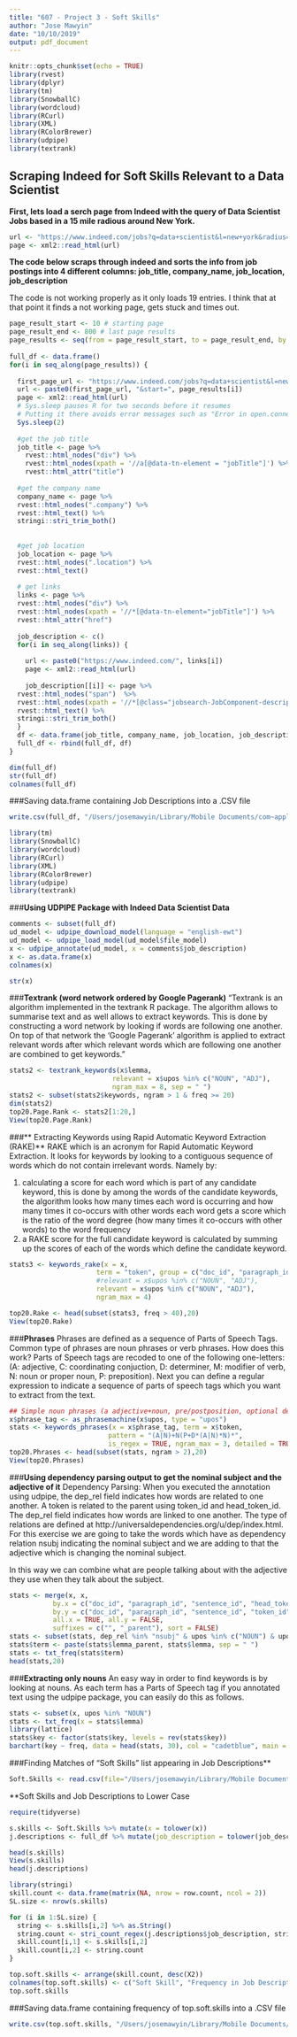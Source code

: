 ```yaml
---
title: "607 - Project 3 - Soft Skills"
author: "Jose Mawyin"
date: "10/10/2019"
output: pdf_document
---
```


```r

knitr::opts_chunk$set(echo = TRUE)
library(rvest)
library(dplyr)
library(tm)
library(SnowballC)
library(wordcloud)
library(RCurl)
library(XML)
library(RColorBrewer)
library(udpipe)
library(textrank)
```

## Scraping Indeed for Soft Skills Relevant to a Data Scientist


**First, lets load a serch page from Indeed with the query of Data Scientist Jobs based in a 15 mile radious around New York.**
```r

url <- "https://www.indeed.com/jobs?q=data+scientist&l=new+york&radius=15"
page <- xml2::read_html(url)
```




**The code below scraps through indeed and sorts the info from job postings into 4 different columns: job_title, company_name, job_location, job_description**

The code is not working properly as it only loads  19 entries. I think that at that point it finds a not working page, gets stuck and times out.

```r

page_result_start <- 10 # starting page 
page_result_end <- 800 # last page results
page_results <- seq(from = page_result_start, to = page_result_end, by = 10)
 
full_df <- data.frame()
for(i in seq_along(page_results)) {
  
  first_page_url <- "https://www.indeed.com/jobs?q=data+scientist&l=new+york&radius=15"
  url <- paste0(first_page_url, "&start=", page_results[i])
  page <- xml2::read_html(url)
  # Sys.sleep pauses R for two seconds before it resumes
  # Putting it there avoids error messages such as "Error in open.connection(con, "rb") : Timeout was reached"
  Sys.sleep(2)
  
  #get the job title
  job_title <- page %>% 
    rvest::html_nodes("div") %>%
    rvest::html_nodes(xpath = '//a[@data-tn-element = "jobTitle"]') %>%
    rvest::html_attr("title")
  
  #get the company name
  company_name <- page %>% 
  rvest::html_nodes(".company") %>%
  rvest::html_text() %>%
  stringi::stri_trim_both()
  
  
  #get job location
  job_location <- page %>% 
  rvest::html_nodes(".location") %>%
  rvest::html_text()
  
  # get links
  links <- page %>% 
  rvest::html_nodes("div") %>%
  rvest::html_nodes(xpath = '//*[@data-tn-element="jobTitle"]') %>%
  rvest::html_attr("href")
  
  job_description <- c()
  for(i in seq_along(links)) {
    
    url <- paste0("https://www.indeed.com/", links[i])
    page <- xml2::read_html(url)
    
    job_description[[i]] <- page %>%
  rvest::html_nodes("span")  %>% 
  rvest::html_nodes(xpath = '//*[@class="jobsearch-JobComponent-description  icl-u-xs-mt--md  "]') %>% 
  rvest::html_text() %>%
  stringi::stri_trim_both()
  }
  df <- data.frame(job_title, company_name, job_location, job_description)
  full_df <- rbind(full_df, df)
}
```

```r
dim(full_df)
str(full_df)
colnames(full_df)
```

###Saving data.frame containing Job Descriptions into a .CSV file
```r
write.csv(full_df, "/Users/josemawyin/Library/Mobile Documents/com~apple~CloudDocs/Data Science Masters /607/607Project3/IndeedScrap.csv")
```



```r
library(tm)
library(SnowballC)
library(wordcloud)
library(RCurl)
library(XML)
library(RColorBrewer)
library(udpipe)
library(textrank)
```



###**Using UDPIPE Package with Indeed Data Scientist Data**
```r
comments <- subset(full_df)
ud_model <- udpipe_download_model(language = "english-ewt")
ud_model <- udpipe_load_model(ud_model$file_model)
x <- udpipe_annotate(ud_model, x = comments$job_description)
x <- as.data.frame(x)
colnames(x)
```

```r
str(x)
```


###**Textrank (word network ordered by Google Pagerank)**
"Textrank is an algorithm implemented in the textrank R package. The algorithm allows to summarise text and as well allows to extract keywords. This is done by constructing a word network by looking if words are following one another. On top of that network the ‘Google Pagerank’ algorithm is applied to extract relevant words after which relevant words which are following one another are combined to get keywords. "
```r
stats2 <- textrank_keywords(x$lemma, 
                          relevant = x$upos %in% c("NOUN", "ADJ"), 
                          ngram_max = 8, sep = " ")
stats2 <- subset(stats2$keywords, ngram > 1 & freq >= 20)
dim(stats2)
top20.Page.Rank <- stats2[1:20,]
View(top20.Page.Rank)
```

###** Extracting Keywords using Rapid Automatic Keyword Extraction (RAKE)**
RAKE which is an acronym for Rapid Automatic Keyword Extraction. It looks for keywords by looking to a contiguous sequence of words which do not contain irrelevant words. Namely by:

1. calculating a score for each word which is part of any candidate keyword, this is done by among the words of the candidate keywords, the algorithm looks how many times each word is occurring and how many times it co-occurs with other words each word gets a score which is the ratio of the word degree (how many times it co-occurs with other words) to the word frequency
2. a RAKE score for the full candidate keyword is calculated by summing up the scores of each of the words which define the candidate keyword.
```r
stats3 <- keywords_rake(x = x, 
                      term = "token", group = c("doc_id", "paragraph_id", "sentence_id"),
                      #relevant = x$upos %in% c("NOUN", "ADJ"),
                      relevant = x$upos %in% c("NOUN", "ADJ"),
                      ngram_max = 4)

top20.Rake <- head(subset(stats3, freq > 40),20)
View(top20.Rake)
```



###**Phrases**
Phrases  are defined as a sequence of Parts of Speech Tags. Common type of phrases are noun phrases or verb phrases. How does this work? Parts of Speech tags are recoded to one of the following one-letters: (A: adjective, C: coordinating conjuction, D: determiner, M: modifier of verb, N: noun or proper noun, P: preposition). Next you can define a regular expression to indicate a sequence of parts of speech tags which you want to extract from the text.
```r
## Simple noun phrases (a adjective+noun, pre/postposition, optional determiner and another adjective+noun)
x$phrase_tag <- as_phrasemachine(x$upos, type = "upos")
stats <- keywords_phrases(x = x$phrase_tag, term = x$token, 
                         pattern = "(A|N)+N(P+D*(A|N)*N)*", 
                         is_regex = TRUE, ngram_max = 3, detailed = TRUE)
top20.Phrases <- head(subset(stats, ngram > 2),20)
View(top20.Phrases)
```

###**Using dependency parsing output to get the nominal subject and the adjective of it**
Dependency Parsing: When you executed the annotation using udpipe, the dep_rel field indicates how words are related to one another. A token is related to the parent using token_id and head_token_id. The dep_rel field indicates how words are linked to one another. The type of relations are defined at http://universaldependencies.org/u/dep/index.html. For this exercise we are going to take the words which have as dependency relation nsubj indicating the nominal subject and we are adding to that the adjective which is changing the nominal subject.

In this way we can combine what are people talking about with the adjective they use when they talk about the subject.
```r
stats <- merge(x, x, 
           by.x = c("doc_id", "paragraph_id", "sentence_id", "head_token_id"),
           by.y = c("doc_id", "paragraph_id", "sentence_id", "token_id"),
           all.x = TRUE, all.y = FALSE, 
           suffixes = c("", "_parent"), sort = FALSE)
stats <- subset(stats, dep_rel %in% "nsubj" & upos %in% c("NOUN") & upos_parent %in% c("ADJ"))
stats$term <- paste(stats$lemma_parent, stats$lemma, sep = " ")
stats <- txt_freq(stats$term)
head(stats,20)
```

###**Extracting only nouns**
An easy way in order to find keywords is by looking at nouns. As each term has a Parts of Speech tag if you annotated text using the udpipe package, you can easily do this as follows.
```r


stats <- subset(x, upos %in% "NOUN")
stats <- txt_freq(x = stats$lemma)
library(lattice)
stats$key <- factor(stats$key, levels = rev(stats$key))
barchart(key ~ freq, data = head(stats, 30), col = "cadetblue", main = "Most occurring nouns", xlab = "Freq")
```


###Finding Matches of "Soft Skills" list appearing in Job Descriptions**
```r
Soft.Skills <- read.csv(file="/Users/josemawyin/Library/Mobile Documents/com~apple~CloudDocs/Data Science Masters /607/607Project3/generic_skill_list.csv", header=TRUE, sep=",", stringsAsFactors=FALSE) 


```

**Soft Skills and Job Descriptions to Lower Case
```r
require(tidyverse)

s.skills <- Soft.Skills %>% mutate(x = tolower(x))
j.descriptions <- full_df %>% mutate(job_description = tolower(job_description))

head(s.skills)
View(s.skills)
head(j.descriptions)
```


```r
library(stringi)
skill.count <- data.frame(matrix(NA, nrow = row.count, ncol = 2))
SL.size <- nrow(s.skills)

for (i in 1:SL.size) {
  string <- s.skills[i,2] %>% as.String()
  string.count <- stri_count_regex(j.descriptions$job_description, string) %>% as.data.frame() %>% colSums()
  skill.count[i,1] <- s.skills[i,2]
  skill.count[i,2] <- string.count
}  

```

```r
top.soft.skills <- arrange(skill.count, desc(X2))
colnames(top.soft.skills) <- c("Soft Skill", "Frequency in Job Description")
top.soft.skills
```

###Saving data.frame containing frequency of top.soft.skills into a .CSV file
```r
write.csv(top.soft.skills, "/Users/josemawyin/Library/Mobile Documents/com~apple~CloudDocs/Data Science Masters /607/607Project3/TopSoftSkills.csv")
```







